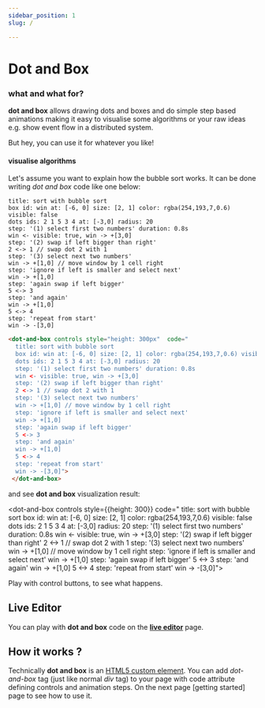 ```yaml
---
sidebar_position: 1
slug: /

---
```


# Dot and Box

### what and what for?
 **dot and box** allows drawing dots and boxes and do simple step based animations making it easy to
visualise some algorithms or your raw ideas e.g. show event flow in a distributed system.

But hey, you can use it for whatever you like!

#### visualise algorithms

Let's assume you want to explain how the bubble sort works.
It can be done writing *dot and box* code like one below:

```dabl tab showLineNumbers
title: sort with bubble sort
box id: win at: [-6, 0] size: [2, 1] color: rgba(254,193,7,0.6) visible: false
dots ids: 2 1 5 3 4 at: [-3,0] radius: 20
step: '(1) select first two numbers' duration: 0.8s
win <- visible: true, win -> +[3,0]
step: '(2) swap if left bigger than right'
2 <-> 1 // swap dot 2 with 1
step: '(3) select next two numbers'
win -> +[1,0] // move window by 1 cell right
step: 'ignore if left is smaller and select next'
win -> +[1,0]
step: 'again swap if left bigger'
5 <-> 3
step: 'and again'
win -> +[1,0]
5 <-> 4
step: 'repeat from start'
win -> -[3,0]
```
```html tab showLineNumbers
<dot-and-box controls style="height: 300px"  code="
  title: sort with bubble sort
  box id: win at: [-6, 0] size: [2, 1] color: rgba(254,193,7,0.6) visible: false
  dots ids: 2 1 5 3 4 at: [-3,0] radius: 20
  step: '(1) select first two numbers' duration: 0.8s
  win <- visible: true, win -> +[3,0]
  step: '(2) swap if left bigger than right'
  2 <-> 1 // swap dot 2 with 1
  step: '(3) select next two numbers'
  win -> +[1,0] // move window by 1 cell right
  step: 'ignore if left is smaller and select next'
  win -> +[1,0]
  step: 'again swap if left bigger'
  5 <-> 3
  step: 'and again'
  win -> +[1,0]
  5 <-> 4
  step: 'repeat from start'
  win -> -[3,0]">
 </dot-and-box>
```

and see **dot and box** visualization result:

 <dot-and-box controls style={{height: 300}}    code="
   title: sort with bubble sort
   box id: win at: [-6, 0] size: [2, 1] color: rgba(254,193,7,0.6) visible: false
   dots ids: 2 1 5 3 4 at: [-3,0] radius: 20
   step: '(1) select first two numbers' duration: 0.8s
   win <- visible: true, win -> +[3,0]
   step: '(2) swap if left bigger than right'
   2 <-> 1 // swap dot 2 with 1
   step: '(3) select next two numbers'
   win -> +[1,0] // move window by 1 cell right
   step: 'ignore if left is smaller and select next'
   win -> +[1,0]
   step: 'again swap if left bigger'
   5 <-> 3
   step: 'and again'
   win -> +[1,0]
   5 <-> 4
   step: 'repeat from start'
   win -> -[3,0]">
 </dot-and-box>

Play with control buttons, to see what happens.

## Live Editor

You can play with **dot and box** code on the [**live editor**](https://dot-and-box.github.io/dot-and-box-editor/) page.

## How it works ?

Technically **dot and box** is an [HTML5 custom element](https://developer.mozilla.org/en-US/docs/Web/API/Web_Components/Using_custom_elements).
You can add *dot-and-box* tag (just like normal *div* tag) to your page with code attribute defining controls and animation steps.  On the next page [getting started] page to see how to use it.


